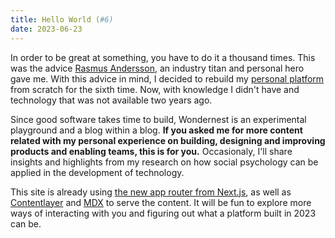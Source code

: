 ```yaml
---
title: Hello World (#6)
date: 2023-06-23
---
```


In order to be great at something, you have to do it a thousand times. This was the advice [Rasmus Andersson](https://moonwith.com/posts/rsms), an industry titan and personal hero gave me. With this advice in mind, I decided to rebuild my [personal platform](https://moonwith.com/) from scratch for the sixth time. Now, with knowledge I didn't have and technology that was not available two years ago.

Since good software takes time to build, Wondernest is an experimental playground and a blog within a blog. **If you asked me for more content related with my personal experience on building, designing and improving products and enabling teams, this is for you.** Occasionaly, I'll share insights and highlights from my research on how social psychology can be applied in the development of technology.

This site is already using [the new app router from Next.js](https://nextjs.org/docs/app), as well as [Contentlayer](https://www.contentlayer.dev/) and [MDX](https://mdxjs.com/) to serve the content. It will be fun to explore more ways of interacting with you and figuring out what a platform built in 2023 can be.